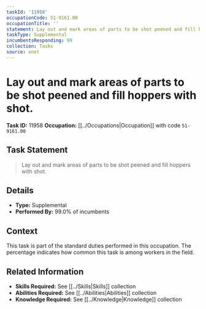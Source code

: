 ```yaml
---
taskId: '11958'
occupationCode: 51-9161.00
occupationTitle: ''
statement: Lay out and mark areas of parts to be shot peened and fill hoppers with shot.
taskType: Supplemental
incumbentsResponding: 99
collection: Tasks
source: onet
---
```

# Lay out and mark areas of parts to be shot peened and fill hoppers with shot.

**Task ID:** 11958
**Occupation:** [[../Occupations|Occupation]] with code `51-9161.00`

## Task Statement

> Lay out and mark areas of parts to be shot peened and fill hoppers with shot.

## Details

- **Type:** Supplemental
- **Performed By:** 99.0% of incumbents

## Context

This task is part of the standard duties performed in this occupation. The percentage indicates how common this task is among workers in the field.

## Related Information

- **Skills Required:** See [[../Skills|Skills]] collection
- **Abilities Required:** See [[../Abilities|Abilities]] collection
- **Knowledge Required:** See [[../Knowledge|Knowledge]] collection

